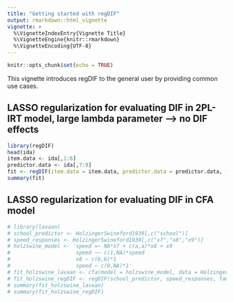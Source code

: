 ```yaml
---
title: "Getting started with regDIF"
output: rmarkdown::html_vignette
vignette: >
  %\VignetteIndexEntry{Vignette Title}
  %\VignetteEngine{knitr::rmarkdown}
  %\VignetteEncoding{UTF-8}
---
```


```r
knitr::opts_chunk$set(echo = TRUE)
```

This vignette introduces regDIF to the general user by providing common use cases.

## LASSO regularization for evaluating DIF in 2PL-IRT model, large lambda parameter --> no DIF effects
```r
library(regDIF)
head(ida)
item.data <- ida[,1:6]
predictor.data <- ida[,7:9]
fit <- regDIF(item.data = item.data, predictor.data = predictor.data, family = "bernoulli", penalty = "lasso", lambda = 2)
summary(fit)
```

## LASSO regularization for evaluating DIF in CFA model
```r
# library(lavaan)
# school_predictor <- HolzingerSwineford1939[,c("school")]
# speed_responses <- HolzingerSwineford1939[,c("x7","x8","x9")]
# holzswine_model <- 'speed =~ NA*x7 + c(a,a)*x8 + x9
#                     speed ~~ c(1,NA)*speed
#                     x8 ~ c(b,b)*1
#                     speed ~ c(0,NA)*1'
# fit_holzswine_lavaan <- cfa(model = holzswine_model, data = HolzingerSwineford1939, group = "school")
# fit_holzswine_regDIF <- regDIF(school_predictor, speed_responses, family = "gaussian", penalty = "lasso", lambda = 0, anchor = 2, standardize = F, quadpts = 101)
# summary(fit_holzswine_lavaan)
# summary(fit_holzswine_regDIF)
```

